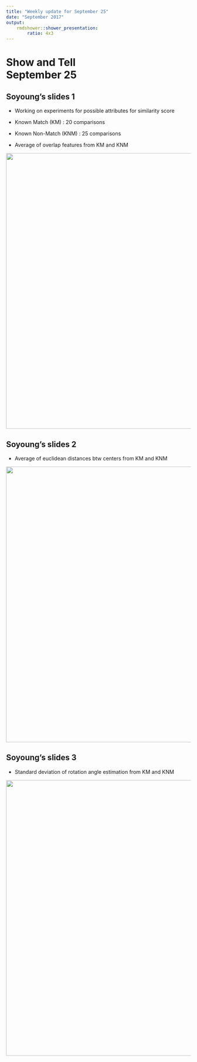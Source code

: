 ```yaml
---
title: "Weekly update for September 25"
date: "September 2017"
output: 
    rmdshower::shower_presentation:
        ratio: 4x3
---
```


# Show and Tell <br> September 25

## Soyoung's slides 1
- Working on experiments for possible attributes for similarity score
- Known Match (KM) : 20 comparisons
- Known Non-Match (KNM) : 25 comparisons

- Average of overlap features from KM and KNM

<img src="images/ave.overlap.png" width=750>

## Soyoung's slides 2
- Average of euclidean distances btw centers from KM and KNM

<img src="images/ave.ecd.png" width=750>

## Soyoung's slides 3
- Standard deviation of rotation angle estimation from KM and KNM

<img src="images/sd.rot.png" width=750>

